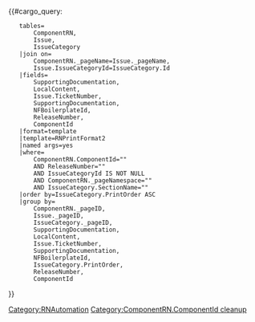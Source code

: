 <h3>{{{Name|}}}</h3>
<ul>
{{#cargo_query:
	tables=
		ComponentRN,
		Issue,
		IssueCategory
	|join on=
		ComponentRN._pageName=Issue._pageName,
		Issue.IssueCategoryId=IssueCategory.Id
	|fields=
		SupportingDocumentation,
		LocalContent,
		Issue.TicketNumber,
		SupportingDocumentation,
		NFBoilerplateId,
		ReleaseNumber,
		ComponentId
	|format=template
	|template=RNPrintFormat2
	|named args=yes
	|where=
		ComponentRN.ComponentId="{{{ComponentId|}}}" 
		AND ReleaseNumber="{{{ReleaseNumber|}}}" 
		AND IssueCategoryId IS NOT NULL 
		AND ComponentRN._pageNamespace="{{NAMESPACENUMBER}}" 
		AND IssueCategory.SectionName="{{{Name|}}}"
	|order by=IssueCategory.PrintOrder ASC
	|group by=
		ComponentRN._pageID,
		Issue._pageID,
		IssueCategory._pageID,
		SupportingDocumentation,
		LocalContent,
		Issue.TicketNumber,
		SupportingDocumentation,
		NFBoilerplateId,
		IssueCategory.PrintOrder,
		ReleaseNumber,
		ComponentId
}}
</ul><noinclude>[[Category:RNAutomation]][[Category:ComponentRN.ComponentId cleanup]]</noinclude>
